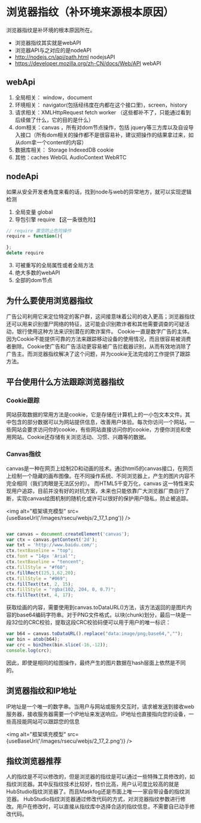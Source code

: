 
# 浏览器指纹（补环境来源根本原因）

浏览器指纹是补环境的根本原因所在。

- 浏览器指纹其实就是webAPI
- 浏览器API与之对应的是nodeAPI
- http://nodejs.cn/api/path.html nodejsAPI
- https://developer.mozilla.org/zh-CN/docs/Web/API   webAPI

## webApi

1. 全局相关： window，document
2. 环境相关： navigator(包括经纬度在内都在这个接口里)，screen，history
3. 请求相关：XMLHttpRequest  fetch worker （这些都补不了，只能通过看到后续做了什么，它的目的是什么）
4. dom相关：canvas ，所有对dom节点操作，包括 jquery等三方库以及自设导入接口（所有dom相关的操作都不是很容易补，建议把操作的结果拿过来，如从dom拿一个content的内容）
5. 数据库相关： Storage  IndexedDB  cookie
6. 其他：caches WebGL AudioContext  WebRTC 

## nodeApi
如果从安全开发者角度来看的话，找到node与web的异常地方，就可以实现逻辑检测
1. 全局变量 global
2. 导包引擎  require 【这一条很危险】
```js
// require 置空防止危险操作
require = function(){
  
};
delete require
```
3. 可被重写的全局属性或者全局方法
4. 绝大多数的webAPI
5. 全部的dom节点
##  为什么要使用浏览器指纹
广告公司利用它来定位特定的客户群，这间接意味着公司的收入更高；浏览器指纹还可以用来识别僵尸网络的特征，这可能会识别欺诈者和其他需要调查的可疑活动，银行使用这种方法来识别潜在的欺诈案件。
Cookie一直是数字广告的主体。因为Cookie不能提供可靠的方法来跟踪移动设备的使用情况，而且很容易被消费者删除。Cookie使广告和广告活动更容易被广告拦截器识别，从而有效地消除了广告主。而浏览器指纹解决了这个问题，并为cookie无法完成的工作提供了跟踪方法。

## 平台使用什么方法跟踪浏览器指纹
### Cookie跟踪

网站获取数据的常用方法是cookie，它是存储在计算机上的一小包文本文件。其中包含的部分数据可以为网站提供信息，改善用户体验。每次你访问一个网站，一些网站会要求访问你的cookie，有些网站直接访问你的cookie，方便你浏览和使用网站。Cookie还存储有关浏览活动、习惯、兴趣等的数据。

### Canvas指纹

canvas是一种在网页上绘制2D和动画的技术。通过html5的canvas接口，在网页上绘制一个隐藏的画布图像。在不同操作系统、不同浏览器上，产生的图片内容不完全相同（我们肉眼是无法区分的）。
而HTML5千变万化，canvas 这一特性来实现用户追踪，目前并没有好的对抗方案，未来也只能依靠广大浏览器厂商自行了断，实现canvas绘图机制的随机化或许可以很好的保护用户隐私，防止被追踪。



<img alt="框架填充模型" src={useBaseUrl('/images/rsecu/webjs/2_17_1.png')} />

```js

var canvas = document.createElement('canvas');
var ctx = canvas.getContext('2d');
var txt = 'http://www.baidu.com/';
ctx.textBaseline = "top";
ctx.font = "14px 'Arial'";
ctx.textBaseline = "tencent";
ctx.fillStyle = "#f60";
ctx.fillRect(125,1,62,20);
ctx.fillStyle = "#069";
ctx.fillText(txt, 2, 15);
ctx.fillStyle = "rgba(102, 204, 0, 0.7)";
ctx.fillText(txt, 4, 17);
```

获取绘画的内容，需要使用到canvas.toDataURL()方法，该方法返回的是图片内容的base64编码字符串。对于PNG文件格式，以块(chunk)划分，最后一块是一段32位的CRC校验，提取这段CRC校验码便可以用于用户的唯一标识：
```js
var b64 = canvas.toDataURL().replace("data:image/png;base64,","");
var bin = atob(b64);
var crc = bin2hex(bin.slice(-16,-12));
console.log(crc);
```
因此，即使是相同的绘图操作，最终产生的图片数据在hash层面上依然是不同的。

## 浏览器指纹和IP地址
IP地址是一个唯一的数字串。当用户与网站或服务交互时，请求被发送到接收web服务器，接收服务器需要一个IP地址来发送响应。IP地址也直接指向您的设备，一些高技能网站可以跟踪您的信息

<img alt="框架填充模型" src={useBaseUrl('/images/rsecu/webjs/2_17_2.png')} />

## 指纹浏览器推荐

人的指纹是不可以修改的，但是浏览器的指纹是可以通过一些特殊工具修改的，如指纹浏览器。其中反指纹技术比较好，性价比高，用户认可度比较高的就是HubStudio指纹浏览器了。而且Maskfog还是市面上唯一一家自带设备的指纹浏览器。
HubStudio指纹浏览器通过修改代码的方式，对浏览器指纹参数进行修改。用户在修改时，可以直接从指纹库中选择合适的指纹信息，不需要自已动手修改代码。